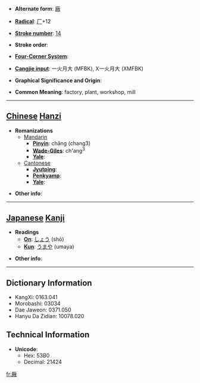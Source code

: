 * '''Alternate form''': [[廠]]

* '''[[Wiktionary:Chinese radical index| Radical]]''': [[Wiktionary:Chinese radical index 厂|厂]]+12

* '''[[Wiktionary:Chinese total strokes index|Stroke number]]''': [[Wiktionary:Chinese total strokes index 14|14]]

* '''Stroke order''': 

* '''[[Wiktionary:Chinese four corner index|Four-Corner System]]''': 

* '''[[Wiktionary:Chinese Cangjie index|Cangjie input]]''': 一火月大 (MFBK), X一火月大 (XMFBK)

* '''Graphical Significance and Origin''': 

* '''Common Meaning''': factory, plant, workshop, mill

----

== [[Chinese]] [[Hanzi]] ==

* '''Romanizations'''
** [[Mandarin]]
*** '''[[Pinyin]]''': chǎng (chang3)
*** '''[[Wade-Giles]]''': ch'ang<sup>3</sup>
*** '''[[Yale]]''': 
**[[Cantonese]]
***'''[[Jyutping]]''':
***'''[[Penkyamp]]''': 
***'''[[Yale]]''': 

* '''Other info''': 

----

== [[Japanese]] [[Kanji]] ==

* '''Readings'''
** '''[[On]]''': [[しょう]] (shō)
** '''[[Kun]]''': [[うまや]] (umaya)

* '''Other info''':  

----

== Dictionary Information ==

* KangXi: 0163.041
* Morobashi: 03034
* Dae Jaweon: 0371.050
* Hanyu Da Zidian: 10078.020

== Technical Information ==

* '''Unicode''':
** Hex: 53B0
** Decimal: 21424

[[fr:厰]]